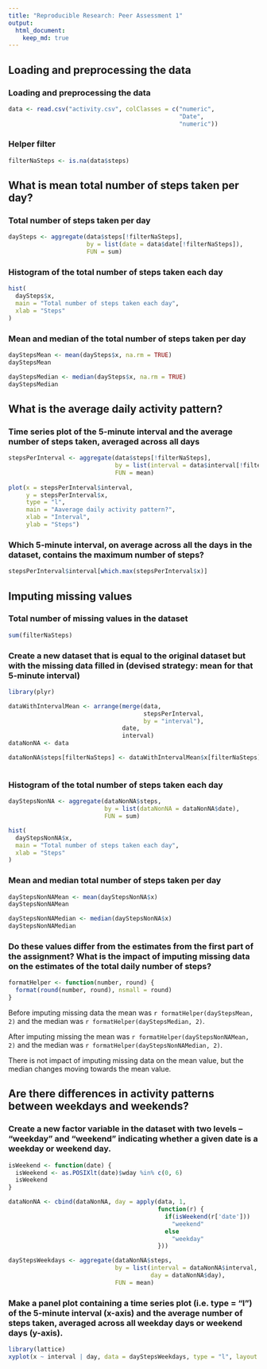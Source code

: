 ```yaml
---
title: "Reproducible Research: Peer Assessment 1"
output: 
  html_document:
    keep_md: true
---
```



## Loading and preprocessing the data

### Loading and preprocessing the data

```r
data <- read.csv("activity.csv", colClasses = c("numeric", 
                                                "Date", 
                                                "numeric"))
```

### Helper filter

```r
filterNaSteps <- is.na(data$steps)
```

## What is mean total number of steps taken per day?

### Total number of steps taken per day

```r
daySteps <- aggregate(data$steps[!filterNaSteps], 
                      by = list(date = data$date[!filterNaSteps]), 
                      FUN = sum)
```

### Histogram of the total number of steps taken each day
```r
hist(
  daySteps$x,
  main = "Total number of steps taken each day",
  xlab = "Steps"
)
```

### Mean and median of the total number of steps taken per day
```r
dayStepsMean <- mean(daySteps$x, na.rm = TRUE)
dayStepsMean
```

```r
dayStepsMedian <- median(daySteps$x, na.rm = TRUE)
dayStepsMedian
```

## What is the average daily activity pattern?

### Time series plot of the 5-minute interval and the average number of steps taken, averaged across all days 

```r
stepsPerInterval <- aggregate(data$steps[!filterNaSteps],
                              by = list(interval = data$interval[!filterNaSteps]),
                              FUN = mean)
                              
plot(x = stepsPerInterval$interval,
     y = stepsPerInterval$x,
     type = "l",
     main = "Aaverage daily activity pattern?",
     xlab = "Interval",
     ylab = "Steps")
```

### Which 5-minute interval, on average across all the days in the dataset, contains the maximum number of steps?

```r
stepsPerInterval$interval[which.max(stepsPerInterval$x)]
```

## Imputing missing values

### Total number of missing values in the dataset

```r
sum(filterNaSteps)
```

### Create a new dataset that is equal to the original dataset but with the missing data filled in (devised strategy: mean for that 5-minute interval)

```r

library(plyr)

dataWithIntervalMean <- arrange(merge(data,  
                                      stepsPerInterval,
                                      by = "interval"),
                                date,
                                interval)
dataNonNA <- data 

dataNonNA$steps[filterNaSteps] <- dataWithIntervalMean$x[filterNaSteps]



```

### Histogram of the total number of steps taken each day

```r

dayStepsNonNA <- aggregate(dataNonNA$steps, 
                           by = list(dataNonNA = dataNonNA$date), 
                           FUN = sum)

hist(
  dayStepsNonNA$x,
  main = "Total number of steps taken each day",
  xlab = "Steps"
)

```

### Mean and median total number of steps taken per day

```r
dayStepsNonNAMean <- mean(dayStepsNonNA$x)
dayStepsNonNAMean
```

```r
dayStepsNonNAMedian <- median(dayStepsNonNA$x)
dayStepsNonNAMedian
```

### Do these values differ from the estimates from the first part of the assignment? What is the impact of imputing missing data on the estimates of the total daily number of steps?

```r
formatHelper <- function(number, round) {
  format(round(number, round), nsmall = round)
} 
```
Before imputing missing data the mean was `r formatHelper(dayStepsMean, 2)` and the median was `r formatHelper(dayStepsMedian, 2)`.

After imputing missing the mean was `r formatHelper(dayStepsNonNAMean, 2)` and the median was `r formatHelper(dayStepsNonNAMedian, 2)`.

There is not impact of imputing missing data on the mean value, but the median changes moving towards the mean value.


## Are there differences in activity patterns between weekdays and weekends?

### Create a new factor variable in the dataset with two levels – “weekday” and “weekend” indicating whether a given date is a weekday or weekend day.

```r
isWeekend <- function(date) {
  isWeekend <- as.POSIXlt(date)$wday %in% c(0, 6)
  isWeekend
}

dataNonNA <- cbind(dataNonNA, day = apply(data, 1, 
                                          function(r) {
                                            if(isWeekend(r['date']))
                                              "weekend"
                                            else
                                              "weekday"
                                          }))

dayStepsWeekdays <- aggregate(dataNonNA$steps, 
                              by = list(interval = dataNonNA$interval, 
                                        day = dataNonNA$day),
                              FUN = mean)

```

### Make a panel plot containing a time series plot (i.e. type = "l") of the 5-minute interval (x-axis) and the average number of steps taken, averaged across all weekday days or weekend days (y-axis). 

```r
library(lattice)
xyplot(x ~ interval | day, data = dayStepsWeekdays, type = "l", layout = c(1, 2))
```


